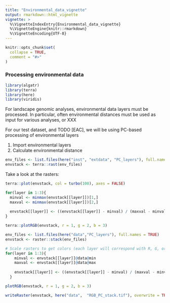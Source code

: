 ```yaml
---
title: "Environmental_data_vignette"
output: rmarkdown::html_vignette
vignette: >
  %\VignetteIndexEntry{Environmental_data_vignette}
  %\VignetteEngine{knitr::rmarkdown}
  %\VignetteEncoding{UTF-8}
---
```


```r
knitr::opts_chunk$set(
  collapse = TRUE,
  comment = "#>"
)
```

### Processing environmental data

```r
library(algatr)
library(terra)
library(here)
library(viridis)
```

For landscape genomic analyses, environmental data layers must be processed. In particular, often environmental distances must be used as input for various analyses, or XXX

For our test dataset, and TODO [EAC], we will be using PC-based processing of environmental layers

(1) Import environmental layers
(2) Calculate environmental distance

```r
env_files <- list.files(here("inst", "extdata", "PC_layers"), full.names = TRUE)
envstack <- terra::rast(env_files)
```

Take a look at the rasters:

```r
terra::plot(envstack, col = turbo(100), axes = FALSE)
```

```r
for(layer in 1:3){
  minval <- minmax(envstack[[layer]])[1,]
  maxval <- minmax(envstack[[layer]])[2,]
  
  envstack[[layer]] <- ((envstack[[layer]] - minval) / (maxval - minval))*255
}

terra::plotRGB(envstack, r = 1, g = 2, b = 3)
```

```r
env_files <- list.files(here("data","PC_layers"), full.names = TRUE)
envstack <- raster::stack(env_files)

# Scale rasters to get colors (each layer will correspond with R, G, or B in the final plot)
for(layer in 1:3){
    minval <- envstack[[layer]]@data@min
    maxval <- envstack[[layer]]@data@max
  
    envstack[[layer]] <- ((envstack[[layer]] - minval) / (maxval - minval))*255
  }

plotRGB(envstack, r = 1, g = 2, b = 3)

writeRaster(envstack, here("data",  "RGB_PC_stack.tif"), overwrite = TRUE)
```

